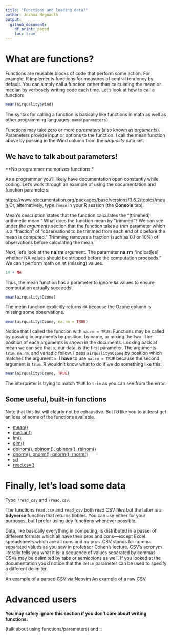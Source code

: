 ```yaml
---
title: "Functions and loading data?"
author: Joshua Megnauth
output:
  github_document:
    df_print: paged
    toc: true
---
```

# What are functions?

Functions are reusable blocks of code that perform some action. For example, R implements functions for measures of central tendency by default. You can simply call a function rather than calculating the mean or median by verbosely writing code each time. Let's look at how to call a function:

```r
mean(airquality$Wind)
```

The syntax for calling a function is basically like functions in math as well as other programming languages: `name(parameters)`

Functions may take zero or more _parameters_ (also known as _arguments_). Parameters provide input or options to the function. I call the mean function above by passing in the Wind column from the _airquality_ data set.

## We have to talk about parameters!

**No programmer memorizes functions.*

As a programmer you'll likely have documentation open constantly while coding. Let's work through an example of using the documentation and function parameters.

[https://www.rdocumentation.org/packages/base/versions/3.6.2/topics/mean](Open this link please.) Or, alternatively, type `?mean` in your R session (the **Console** tab).

Mean's description states that the function calculates the "(trimmed) arithmetic mean." What does the function mean by "trimmed"? We can see under the _arguments_ section that the function takes a _trim_ parameter which is a "fraction" of "observations to be trimmed from each end of x before the mean is computed." Trimming removes a fraction (such as 0.1 or 10%) of observations before calculating the mean.

Next, let's look at the **na.rm** argument. The parameter **na.rm** "indicat[es] whether NA values should be stripped before the computation proceeds." We can't perform math on `NA` (missing) values.

```r
14 + NA
```

Thus, the mean function has a parameter to ignore `NA` values to ensure computation actually succeeds.

```r
mean(airquality$Ozone)
```

The mean function explicitly returns `NA` because the Ozone column is missing some observations.

```r
mean(airquality$Ozone, na.rm = TRUE)
```

Notice that I called the function with `na.rm = TRUE`. Functions may be called by passing in arguments by position, by name, or mixing the two. The position of each arguments is shown in the documents. Looking back at mean we can see that `x`, our data, is the first parameter. The arguments `trim`, `na.rm`, and variadic follow. I pass `airquality$Ozone` by position which matches the argument `x`. I **have** to use `na.rm = TRUE` because the second argument is `trim`. R wouldn't know what to do if we do something like this: 

```r
mean(airquality$Ozone, TRUE)
```

The interpreter is trying to match `TRUE` to `trim` as you can see from the error.

## Some useful, built-in functions

Note that this list will clearly not be exhaustive. But I'd like you to at least get an idea of some of the functions available.

* [mean()](https://www.rdocumentation.org/packages/base/versions/3.6.2/topics/mean)
* [median()](https://www.rdocumentation.org/packages/stats/versions/3.6.2/topics/median)
* [lm()](https://www.rdocumentation.org/packages/stats/versions/3.6.2/topics/lm)
* [glm()](https://www.rdocumentation.org/packages/stats/versions/3.6.2/topics/glm)
* [dbinom(), pbinom(), qbinom(), rbinom()](https://www.rdocumentation.org/packages/stats/versions/3.3/topics/Binomial)
* [dnorm(), pnorm(), qnorm(), rnorm()](https://www.rdocumentation.org/packages/stats/versions/3.6.2/topics/Normal)
* [sd](https://www.rdocumentation.org/packages/stats/versions/3.6.2/topics/sd)
* [read.csv()](https://www.rdocumentation.org/packages/utils/versions/3.6.2/topics/read.table)

# Finally, let's load some data
Type `?read_csv` and `?read.csv`.

The functions `read.csv` and `read_csv` both read CSV files but the latter is a **tidyverse** function that returns tibbles. You can use either for your purposes, but I prefer using tidy functions whenever possible.

Data, like basically everything in computing, is distributed in a passel of different formats which all have their pros and cons---except Excel spreadsheets which are all cons and no pros. CSV stands for comma separated values as you saw in professor Cohen's lecture. CSV's acronym literally tells you what it is: a sequence of values separated by commas. CSVs may be delimited by tabs or semicolons as well. If you looked at the documentation you'd notice that the `delim` parameter can be used to specify a different delimiter.

[An example of a parsed CSV via Neovim](assets/99_functions/csv_example_parsed.png)
[An example of a raw CSV](assets/99_functions/csv_example_raw.png)

# Advanced users
**You may safely ignore this section if you don't care about writing functions.**

(talk about using functions/parameters) and ::
